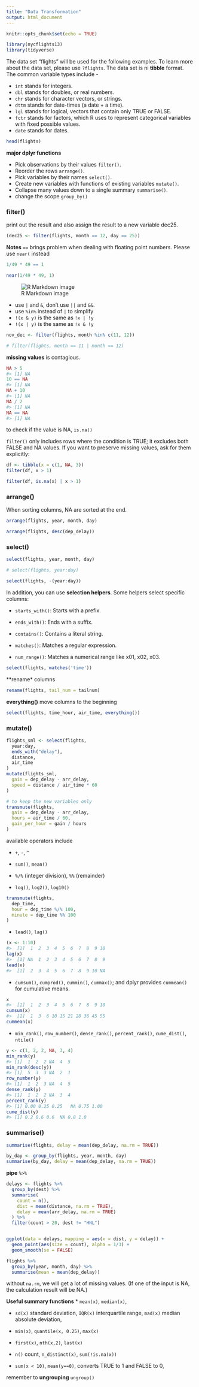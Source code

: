 ---
title: "Data Transformation"
output: html_document
---

```{r setup, include=FALSE}
knitr::opts_chunk$set(echo = TRUE)
```

```{r}
library(nycflights13)
library(tidyverse)
```

The data set "flights" will be used for the following examples. To learn more about the data set, please use `?flights`.
The data set is ni **tibble** format. The common variable types include - 

* `int` stands for integers.
* `dbl` stands for doubles, or real numbers.
* `chr` stands for character vectors, or strings.
* `dttm` stands for date-times (a date + a time).
* `lgl` stands for logical, vectors that contain only TRUE or FALSE.
* `fctr` stands for factors, which R uses to represent categorical variables with fixed possible values.
* `date` stands for dates.



```{r}
head(flights)
```

**major dplyr functions**

* Pick observations by their values `filter()`.
* Reorder the rows `arrange()`.
* Pick variables by their names `select()`.
* Create new variables with functions of existing variables `mutate()`.
* Collapse many values down to a single summary `summarise()`.
* change the scope `group_by()`



### filter()
print out the result and also assign the result to a new variable dec25.

```{r}
(dec25 <- filter(flights, month == 12, day == 25))
```

**Notes** `==` brings problem when dealing with floating point numbers. Please use `near(` instead
```{r}
1/49 * 49 == 1

near(1/49 * 49, 1)
```

![R Markdown image](boolean.png)

* use `|` and `&`, don't use `||` and `&&`.
* use `%in%` instead of `|` to simplify 
* `!(x & y)` is the same as `!x | !y`
* `!(x | y)` is the same as `!x & !y`

```{r}
nov_dec <- filter(flights, month %in% c(11, 12))

# filter(flights, month == 11 | month == 12)
```

**missing values** is contagious. 
```{r}
NA > 5
#> [1] NA
10 == NA
#> [1] NA
NA + 10
#> [1] NA
NA / 2
#> [1] NA
NA == NA
#> [1] NA
```

to check if the value is NA, `is.na()`


`filter()` only includes rows where the condition is TRUE; it excludes both FALSE and NA values. If you want to preserve missing values, ask for them explicitly:
```{r}
df <- tibble(x = c(1, NA, 3))
filter(df, x > 1)

filter(df, is.na(x) | x > 1)
```

### arrange()

When sorting columns, NA are sorted at the end. 
```{r}
arrange(flights, year, month, day)

arrange(flights, desc(dep_delay))
```

### select()
```{r}
select(flights, year, month, day)

# select(flights, year:day)

select(flights, -(year:day))

```


In addition, you can use **selection helpers**. Some helpers select specific columns:

* `starts_with()`: Starts with a prefix.

* `ends_with()`: Ends with a suffix.

* `contains()`: Contains a literal string.

* `matches()`: Matches a regular expression.

* `num_range()`: Matches a numerical range like x01, x02, x03.

```{r}
select(flights, matches('time'))

```


**rename* columns
```{r}
rename(flights, tail_num = tailnum)
```


**everything()**
move columns to the beginning 
```{r}
select(flights, time_hour, air_time, everything())
```

### mutate()
```{r}
flights_sml <- select(flights, 
  year:day, 
  ends_with("delay"), 
  distance, 
  air_time
)
mutate(flights_sml,
  gain = dep_delay - arr_delay,
  speed = distance / air_time * 60
)

# to keep the new variables only
transmute(flights,
  gain = dep_delay - arr_delay,
  hours = air_time / 60,
  gain_per_hour = gain / hours
)
```

available operators include 

* `+`, `-`, `^`

* `sum()`, `mean()`

* `%/%` (integer division), `%%` (remainder)

* `log()`, `log2()`, `log10()`


```{r}
transmute(flights,
  dep_time,
  hour = dep_time %/% 100,
  minute = dep_time %% 100
)
```


* `lead()`, `lag()`

```{r}
(x <- 1:10)
#>  [1]  1  2  3  4  5  6  7  8  9 10
lag(x)
#>  [1] NA  1  2  3  4  5  6  7  8  9
lead(x)
#>  [1]  2  3  4  5  6  7  8  9 10 NA
```


* `cumsum()`, `cumprod()`, `cummin()`, `cummax()`; and dplyr provides `cummean()` for cumulative means.

```{r}
x
#>  [1]  1  2  3  4  5  6  7  8  9 10
cumsum(x)
#>  [1]  1  3  6 10 15 21 28 36 45 55
cummean(x)

```

* `min_rank()`, `row_number()`, `dense_rank()`, `percent_rank()`, `cume_dist()`, `ntile()`
```{r}
y <- c(1, 2, 2, NA, 3, 4)
min_rank(y)
#> [1]  1  2  2 NA  4  5
min_rank(desc(y))
#> [1]  5  3  3 NA  2  1
row_number(y)
#> [1]  1  2  3 NA  4  5
dense_rank(y)
#> [1]  1  2  2 NA  3  4
percent_rank(y)
#> [1] 0.00 0.25 0.25   NA 0.75 1.00
cume_dist(y)
#> [1] 0.2 0.6 0.6  NA 0.8 1.0
```

### summarise()
```{r}
summarise(flights, delay = mean(dep_delay, na.rm = TRUE))

by_day <- group_by(flights, year, month, day)
summarise(by_day, delay = mean(dep_delay, na.rm = TRUE))
```

**pipe** `%>%`
```{r}
delays <- flights %>% 
  group_by(dest) %>% 
  summarise(
    count = n(),
    dist = mean(distance, na.rm = TRUE),
    delay = mean(arr_delay, na.rm = TRUE)
  ) %>% 
  filter(count > 20, dest != "HNL")


ggplot(data = delays, mapping = aes(x = dist, y = delay)) +
  geom_point(aes(size = count), alpha = 1/3) +
  geom_smooth(se = FALSE)
```



```{r}
flights %>% 
  group_by(year, month, day) %>% 
  summarise(mean = mean(dep_delay))
```

without `na.rm`, we will get a lot of missing values. (If one of the input is NA, the calculation result will be NA.)


**Useful summary functions** 
* `mean(x)`, `median(x)`,

* `sd(x)` standard deviation, `IQR(x)` interquartile range, `mad(x)` median absolute deviation, 

* `min(x)`, `quantile(x, 0.25)`, `max(x)`

* `first(x)`, `nth(x,2)`, `last(x)`

* `n()` count, `n_distinct(x)`, `sum(!is.na(x))`

* `sum(x < 10)`, `mean(y==0)`, converts TRUE to 1 and FALSE to 0,

remember to **ungrouping** `ungroup()` 


